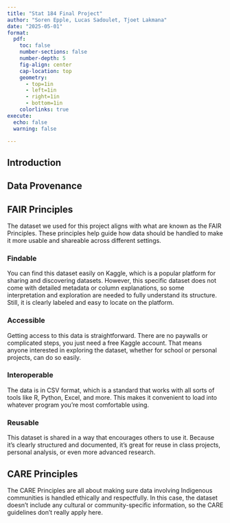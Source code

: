 ```yaml
---
title: "Stat 184 Final Project"
author: "Soren Epple, Lucas Sadoulet, Tjoet Lakmana"
date: "2025-05-01"
format:
  pdf:
    toc: false
    number-sections: false
    number-depth: 5
    fig-align: center
    cap-location: top
    geometry:
      - top=1in
      - left=1in
      - right=1in
      - bottom=1in
    colorlinks: true
execute: 
  echo: false
  warning: false

---
```

## Introduction


## Data Provenance


## FAIR Principles 
The dataset we used for this project aligns with what are known as the FAIR Principles. These principles help guide how data should be handled to make it more usable and shareable across different settings.

### Findable
You can find this dataset easily on Kaggle, which is a popular platform for sharing and discovering datasets. However, this specific dataset does not come with detailed metadata or column explanations, so some interpretation and exploration are needed to fully understand its structure. Still, it is clearly labeled and easy to locate on the platform.

### Accessible
Getting access to this data is straightforward. There are no paywalls or complicated steps, you just need a free Kaggle account. That means anyone interested in exploring the dataset, whether for school or personal projects, can do so easily.

### Interoperable
The data is in CSV format, which is a standard that works with all sorts of tools like R, Python, Excel, and more. This makes it convenient to load into whatever program you're most comfortable using.

### Reusable
This dataset is shared in a way that encourages others to use it. Because it’s clearly structured and documented, it’s great for reuse in class projects, personal analysis, or even more advanced research.

## CARE Principles
The CARE Principles are all about making sure data involving Indigenous communities is handled ethically and respectfully. In this case, the dataset doesn’t include any cultural or community-specific information, so the CARE guidelines don’t really apply here. 


